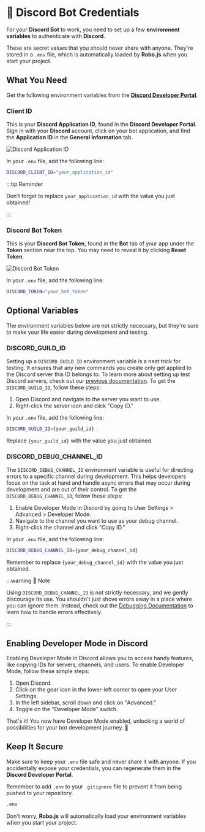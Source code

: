 
# 🔑 Discord Bot Credentials

For your **Discord Bot** to work, you need to set up a few **environment variables** to authenticate with **Discord**.

These are secret values that you should never share with anyone. They're stored in a `.env` file, which is automatically loaded by **Robo.js** when you start your project.

## What You Need

Get the following environment variables from the **[Discord Developer Portal](https://discord.com/developers/applications)**.

<CardContainer>
	<Card
		title="🔗 Discord Developer Portal"
		description="Get your Discord Bot credentials here."
		href="https://discord.com/developers/applications"
	/>
</CardContainer>

### Client ID

This is your **Discord Application ID**, found in the **Discord Developer Portal**. Sign in with your **Discord** account, click on your bot application, and find the **Application ID** in the **General Information** tab.

![Discord Application ID](/img/discord-client-id.png)

In your `.env` file, add the following line:

```bash title=".env"
DISCORD_CLIENT_ID="your_application_id"
```

:::tip Reminder

Don't forget to replace `your_application_id` with the value you just obtained!

:::

### Discord Bot Token

This is your **Discord Bot Token**, found in the **Bot** tab of your app under the **Token** section near the top. You may need to reveal it by clicking **Reset Token**.

![Discord Bot Token](/img/discord-token.png)

In your `.env` file, add the following line:

```bash title=".env"
DISCORD_TOKEN="your_bot_token"
```

## Optional Variables

The environment variables below are not strictly necessary, but they're sure to make your life easier during development and testing.

### DISCORD_GUILD_ID

Setting up a `DISCORD_GUILD_ID` environment variable is a neat trick for testing. It ensures that any new commands you create only get applied to the Discord server this ID belongs to. To learn more about setting up test Discord servers, check out our [previous documentation](./overview). To get the `DISCORD_GUILD_ID`, follow these steps:

1. Open Discord and navigate to the server you want to use.
2. Right-click the server icon and click "Copy ID."

In your `.env` file, add the following line:

```bash title=".env"
DISCORD_GUILD_ID={your_guild_id}
```

Replace `{your_guild_id}` with the value you just obtained.

### DISCORD_DEBUG_CHANNEL_ID

The `DISCORD_DEBUG_CHANNEL_ID` environment variable is useful for directing errors to a specific channel during development. This helps developers focus on the task at hand and handle async errors that may occur during development and are out of their control. To get the `DISCORD_DEBUG_CHANNEL_ID`, follow these steps:

1. Enable Developer Mode in Discord by going to User Settings > Advanced > Developer Mode.
2. Navigate to the channel you want to use as your debug channel.
3. Right-click the channel and click "Copy ID."

In your `.env` file, add the following line:

```bash title=".env"
DISCORD_DEBUG_CHANNEL_ID={your_debug_channel_id}
```

Remember to replace `{your_debug_channel_id}` with the value you just obtained.

:::warning 🚨 Note

Using `DISCORD_DEBUG_CHANNEL_ID` is not strictly necessary, and we gently discourage its use. You shouldn't just shove errors away in a place where you can ignore them. Instead, check out the [Debugging Documentation](./debug) to learn how to handle errors effectively.

:::

## Enabling Developer Mode in Discord

Enabling Developer Mode in Discord allows you to access handy features, like copying IDs for servers, channels, and users. To enable Developer Mode, follow these simple steps:

1. Open Discord.
2. Click on the gear icon in the lower-left corner to open your User Settings.
3. In the left sidebar, scroll down and click on "Advanced."
4. Toggle on the "Developer Mode" switch.

That's it! You now have Developer Mode enabled, unlocking a world of possibilities for your bot development journey. 🚀

## Keep It Secure

Make sure to keep your `.env` file safe and never share it with anyone. If you accidentally expose your credentials, you can regenerate them in the **Discord Developer Portal**.

Remember to add `.env` to your `.gitignore` file to prevent it from being pushed to your repository.

```bash title=".gitignore"
.env
```

Don't worry, **Robo.js** will automatically load your environment variables when you start your project.

<CardContainer>
	<Card
		href="../core/env"
		title="🔑 Environment Variables"
		description="Learn how to manage environment variables in Robo.js."
	/>
</CardContainer>
